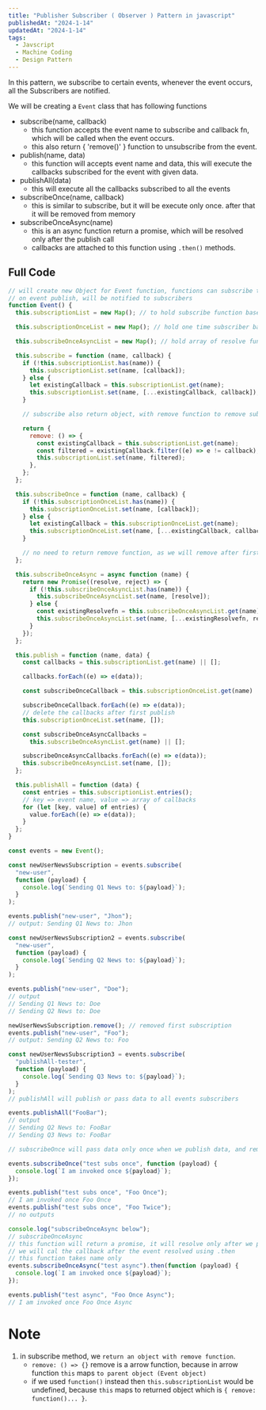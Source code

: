 ```yaml
---
title: "Publisher Subscriber ( Observer ) Pattern in javascript"
publishedAt: "2024-1-14"
updatedAt: "2024-1-14"
tags:
  - Javscript
  - Machine Coding
  - Design Pattern
---
```


In this pattern, we subscribe to certain events, whenever the event occurs, all the Subscribers are notified.

We will be creating a `Event` class that has following functions

- subscribe(name, callback)
  - this function accepts the event name to subscribe and callback fn, which will be called when the event occurs.
  - this also return { 'remove()' } function to unsubscribe from the event.
- publish(name, data)
  - this function will accepts event name and data, this will execute the callbacks subscribed for the event with given data.
- publishAll(data)
  - this will execute all the callbacks subscribed to all the events
- subscribeOnce(name, callback)
  - this is similar to subscribe, but it will be execute only once. after that it will be removed from memory
- subscribeOnceAsync(name)
  - this is an async function return a promise, which will be resolved only after the publish call
  - callbacks are attached to this function using `.then()` methods.

## Full Code

```js
// will create new Object for Event function, functions can subscribe to specific events based on name
// on event publish, will be notified to subscribers
function Event() {
  this.subscriptionList = new Map(); // to hold subscribe function based on event name

  this.subscriptionOnceList = new Map(); // hold one time subscriber based on event name

  this.subscribeOnceAsyncList = new Map(); // hold array of resolve function based on event name

  this.subscribe = function (name, callback) {
    if (!this.subscriptionList.has(name)) {
      this.subscriptionList.set(name, [callback]);
    } else {
      let existingCallback = this.subscriptionList.get(name);
      this.subscriptionList.set(name, [...existingCallback, callback]);
    }

    // subscribe also return object, with remove function to remove subscription (unsubscribe)

    return {
      remove: () => {
        const existingCallback = this.subscriptionList.get(name);
        const filtered = existingCallback.filter((e) => e != callback);
        this.subscriptionList.set(name, filtered);
      },
    };
  };

  this.subscribeOnce = function (name, callback) {
    if (!this.subscriptionOnceList.has(name)) {
      this.subscriptionOnceList.set(name, [callback]);
    } else {
      let existingCallback = this.subscriptionOnceList.get(name);
      this.subscriptionOnceList.set(name, [...existingCallback, callback]);
    }

    // no need to return remove function, as we will remove after first publish
  };

  this.subscribeOnceAsync = async function (name) {
    return new Promise((resolve, reject) => {
      if (!this.subscribeOnceAsyncList.has(name)) {
        this.subscribeOnceAsyncList.set(name, [resolve]);
      } else {
        const existingResolvefn = this.subscribeOnceAsyncList.get(name);
        this.subscribeOnceAsyncList.set(name, [...existingResolvefn, resolve]);
      }
    });
  };

  this.publish = function (name, data) {
    const callbacks = this.subscriptionList.get(name) || [];

    callbacks.forEach((e) => e(data));

    const subscribeOnceCallback = this.subscriptionOnceList.get(name) || [];

    subscribeOnceCallback.forEach((e) => e(data));
    // delete the callbacks after first publish
    this.subscriptionOnceList.set(name, []);

    const subscribeOnceAsyncCallbacks =
      this.subscribeOnceAsyncList.get(name) || [];

    subscribeOnceAsyncCallbacks.forEach((e) => e(data));
    this.subscribeOnceAsyncList.set(name, []);
  };

  this.publishAll = function (data) {
    const entries = this.subscriptionList.entries();
    // key => event name, value => array of callbacks
    for (let [key, value] of entries) {
      value.forEach((e) => e(data));
    }
  };
}

const events = new Event();

const newUserNewsSubscription = events.subscribe(
  "new-user",
  function (payload) {
    console.log(`Sending Q1 News to: ${payload}`);
  }
);

events.publish("new-user", "Jhon");
// output: Sending Q1 News to: Jhon

const newUserNewsSubscription2 = events.subscribe(
  "new-user",
  function (payload) {
    console.log(`Sending Q2 News to: ${payload}`);
  }
);

events.publish("new-user", "Doe");
// output
// Sending Q1 News to: Doe
// Sending Q2 News to: Doe

newUserNewsSubscription.remove(); // removed first subscription
events.publish("new-user", "Foo");
// output: Sending Q2 News to: Foo

const newUserNewsSubscription3 = events.subscribe(
  "publishAll-tester",
  function (payload) {
    console.log(`Sending Q3 News to: ${payload}`);
  }
);
// publishAll will publish or pass data to all events subscribers

events.publishAll("FooBar");
// output
// Sending Q2 News to: FooBar
// Sending Q3 News to: FooBar

// subscribeOnce will pass data only once when we publish data, and remove subscription list

events.subscribeOnce("test subs once", function (payload) {
  console.log(`I am invoked once ${payload}`);
});

events.publish("test subs once", "Foo Once");
// I am invoked once Foo Once
events.publish("test subs once", "Foo Twice");
// no outputs

console.log("subscribeOnceAsync below");
// subscribeOnceAsync
// this function will return a promise, it will resolve only after we publish the event
// we will cal the callback after the event resolved using .then
// this function takes name only
events.subscribeOnceAsync("test async").then(function (payload) {
  console.log(`I am invoked once ${payload}`);
});

events.publish("test async", "Foo Once Async");
// I am invoked once Foo Once Async
```

# Note
1. in subscribe method, we `return an object with remove function`.
    - `remove: () => {}` remove is a arrow function, because in arrow function `this` maps `to parent object (Event object)` 
    - if we used `function()` instead then `this.subscriptionList` would be undefined, because `this` maps to returned object which is `{ remove: function()... }`.